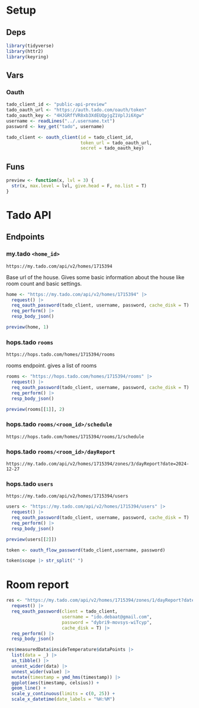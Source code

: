 # Setup

## Deps

```r
library(tidyverse)
library(httr2)
library(keyring)
```

## Vars

### Oauth

```r
tado_client_id <- "public-api-preview"
tado_oauth_url <- "https://auth.tado.com/oauth/token"
tado_oauth_key <- "4HJGRffVR8xb3XdEUQpjgZ1VplJi6Xgw"
username <- readLines("../.username.txt")
password <- key_get("tado", username)
```

```r
tado_client <- oauth_client(id = tado_client_id, 
                            token_url = tado_oauth_url,
                            secret = tado_oauth_key)
```

## Funs

```r
preview <- function(x, lvl = 3) {
  str(x, max.level = lvl, give.head = F, no.list = T)
}
```

# Tado API

## Endpoints

### my.tado `<home_id>`

`https://my.tado.com/api/v2/homes/1715394`

Base url of the house. Gives some basic information about the house like room count and basic settings.

```r
home <- "https://my.tado.com/api/v2/homes/1715394" |> 
  request() |> 
  req_oauth_password(tado_client, username, password, cache_disk = T) |> 
  req_perform() |> 
  resp_body_json()

preview(home, 1)
```

### hops.tado `rooms`

`https://hops.tado.com/homes/1715394/rooms`

rooms endpoint. gives a list of rooms

```r
rooms <- "https://hops.tado.com/homes/1715394/rooms" |> 
  request() |> 
  req_oauth_password(tado_client, username, password, cache_disk = T) |> 
  req_perform() |> 
  resp_body_json()

preview(rooms[[1]], 2)
```

### hops.tado `rooms/<room_id>/schedule`

`https://hops.tado.com/homes/1715394/rooms/1/schedule`

### hops.tado `rooms/<room_id>/dayReport`

`https://my.tado.com/api/v2/homes/1715394/zones/3/dayReport?date=2024-12-27`

### hops.tado `users`

`https://my.tado.com/api/v2/homes/1715394/users`

```r
users <- "https://my.tado.com/api/v2/homes/1715394/users" |> 
  request() |> 
  req_oauth_password(tado_client, username, password, cache_disk = T) |> 
  req_perform() |> 
  resp_body_json()

preview(users[[2]])
```



```r
token <- oauth_flow_password(tado_client,username, password)
```

```r
token$scope |> str_split(" ")
```
# Room report
```r
res <- "https://my.tado.com/api/v2/homes/1715394/zones/1/dayReport?date=2024-12-28" |>
  request() |> 
  req_oauth_password(client = tado_client, 
                     username = "ido.debaat@gmail.com",
                     password = "dybri9-movsys-wiTcyp",
                     cache_disk = T) |> 
  req_perform() |> 
  resp_body_json()
```

```r
res$measuredData$insideTemperature$dataPoints |> 
  list(data = _) |> 
  as_tibble() |> 
  unnest_wider(data) |> 
  unnest_wider(value) |> 
  mutate(timestamp = ymd_hms(timestamp)) |> 
  ggplot(aes(timestamp, celsius)) +
  geom_line() +
  scale_y_continuous(limits = c(0, 25)) +
  scale_x_datetime(date_labels = "%H:%M")
```
